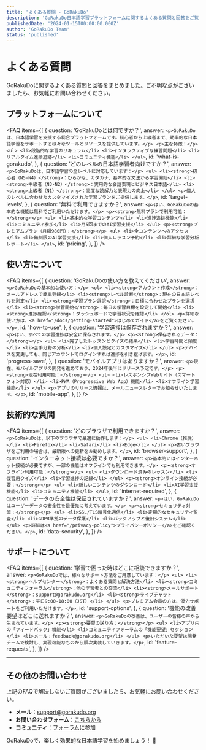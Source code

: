 ```yaml
---
title: 'よくある質問 - GoRakuDo'
description: 'GoRakuDo日本語学習プラットフォームに関するよくある質問と回答をご覧ください。使い方、料金、機能について詳しく説明しています。'
publishedDate: '2024-01-15T00:00:00.000Z'
author: 'GoRakuDo Team'
status: 'published'
---
```



# よくある質問

GoRakuDoに関するよくある質問と回答をまとめました。ご不明な点がございましたら、お気軽にお問い合わせください。

## プラットフォームについて

<FAQ
  items={[
    {
      question: 'GoRakuDoとは何ですか？',
      answer: `
        <p>GoRakuDoは、日本語学習を支援する総合プラットフォームです。初心者から上級者まで、効率的な日本語学習をサポートする様々なツールとリソースを提供しています。</p>
        <p>主な特徴：</p>
        <ul>
          <li>段階的な学習カリキュラム</li>
          <li>インタラクティブな練習問題</li>
          <li>リアルタイム進捗追跡</li>
          <li>コミュニティ機能</li>
        </ul>
      `,
      id: 'what-is-gorakudo',
    },
    {
      question: 'どのレベルの日本語学習者向けですか？',
      answer: `
        <p>GoRakuDoは、日本語学習の全レベルに対応しています：</p>
        <ul>
          <li><strong>初心者（N5-N4）</strong>：ひらがな、カタカナ、基本的な文法から学習開始</li>
          <li><strong>中級者（N3-N2）</strong>：実用的な会話表現とビジネス日本語</li>
          <li><strong>上級者（N1）</strong>：高度な読解力と表現力の向上</li>
        </ul>
        <p>個人のレベルに合わせたカスタマイズされた学習プランをご提供します。</p>
      `,
      id: 'target-levels',
    },
    {
      question: '無料で利用できますか？',
      answer: `
        <p>はい、GoRakuDoの基本的な機能は無料でご利用いただけます。</p>
        <p><strong>無料プランで利用可能：</strong></p>
        <ul>
          <li>基本的な学習コンテンツ</li>
          <li>進捗追跡機能</li>
          <li>コミュニティ参加</li>
          <li>月5回までのAI学習支援</li>
        </ul>
        <p><strong>プレミアムプラン（月額980円）：</strong></p>
        <ul>
          <li>全コンテンツへのアクセス</li>
          <li>無制限のAI学習支援</li>
          <li>個人レッスン予約</li>
          <li>詳細な学習分析レポート</li>
        </ul>
      `,
      id: 'pricing',
    },
  ]}
/>

## 使い方について

<FAQ
  items={[
    {
      question: 'GoRakuDoの使い方を教えてください',
      answer: `
        <p>GoRakuDoの基本的な使い方：</p>
        <ol>
          <li><strong>アカウント作成</strong>：メールアドレスで簡単登録</li>
          <li><strong>レベル診断</strong>：現在の日本語レベルを測定</li>
          <li><strong>学習プラン選択</strong>：目標に合わせたプランを選択</li>
          <li><strong>学習開始</strong>：毎日の学習目標を設定して開始</li>
          <li><strong>進捗確認</strong>：ダッシュボードで学習状況を確認</li>
        </ol>
        <p>詳細な使い方は、<a href="/docs/getting-started">はじめてガイド</a>をご覧ください。</p>
      `,
      id: 'how-to-use',
    },
    {
      question: '学習進捗は保存されますか？',
      answer: `
        <p>はい、すべての学習進捗は安全に保存されます。</p>
        <p><strong>保存されるデータ：</strong></p>
        <ul>
          <li>完了したレッスンとクイズの結果</li>
          <li>学習時間と頻度</li>
          <li>苦手分野の分析</li>
          <li>個人設定とカスタマイズ</li>
        </ul>
        <p>デバイスを変更しても、同じアカウントでログインすれば進捗を引き継げます。</p>
      `,
      id: 'progress-save',
    },
    {
      question: 'モバイルアプリはありますか？',
      answer: `
        <p>現在、モバイルアプリの開発を進めており、2024年後半にリリース予定です。</p>
        <p><strong>現在利用可能：</strong></p>
        <ul>
          <li>レスポンシブWebサイト（スマートフォン対応）</li>
          <li>PWA（Progressive Web App）機能</li>
          <li>オフライン学習機能</li>
        </ul>
        <p>アプリのリリース情報は、メールニュースレターでお知らせいたします。</p>
      `,
      id: 'mobile-app',
    },
  ]}
/>

## 技術的な質問

<FAQ
  items={[
    {
      question: 'どのブラウザで利用できますか？',
      answer: `
        <p>GoRakuDoは、以下のブラウザで最適に動作します：</p>
        <ul>
          <li>Chrome（推奨）</li>
          <li>Firefox</li>
          <li>Safari</li>
          <li>Edge</li>
        </ul>
        <p>古いブラウザをご利用の場合は、最新版への更新をお勧めします。</p>
      `,
      id: 'browser-support',
    },
    {
      question: 'インターネット接続は必要ですか？',
      answer: `
        <p>基本的にはインターネット接続が必要ですが、一部の機能はオフラインでも利用できます。</p>
        <p><strong>オフライン利用可能：</strong></p>
        <ul>
          <li>ダウンロード済みのレッスン</li>
          <li>復習用クイズ</li>
          <li>学習進捗の記録</li>
        </ul>
        <p><strong>オンライン接続が必要：</strong></p>
        <ul>
          <li>新しいコンテンツのダウンロード</li>
          <li>AI学習支援機能</li>
          <li>コミュニティ機能</li>
        </ul>
      `,
      id: 'internet-required',
    },
    {
      question: 'データの安全性は保証されていますか？',
      answer: `
        <p>はい、GoRakuDoはユーザーデータの安全性を最優先に考えています。</p>
        <p><strong>セキュリティ対策：</strong></p>
        <ul>
          <li>SSL/TLS暗号化通信</li>
          <li>定期的なセキュリティ監査</li>
          <li>GDPR準拠のデータ保護</li>
          <li>バックアップと復旧システム</li>
        </ul>
        <p>詳細は<a href="/privacy-policy">プライバシーポリシー</a>をご確認ください。</p>
      `,
      id: 'data-security',
    },
  ]}
/>

## サポートについて

<FAQ
  items={[
    {
      question: '学習で困った時はどこに相談できますか？',
      answer: `
        <p>GoRakuDoでは、様々なサポート方法をご用意しています：</p>
        <ul>
          <li><strong>ヘルプセンター</strong>：よくある質問と解決方法</li>
          <li><strong>コミュニティフォーラム</strong>：他の学習者との交流</li>
          <li><strong>メールサポート</strong>：support@gorakudo.org</li>
          <li><strong>ライブチャット</strong>：平日9:00-18:00（JST）</li>
        </ul>
        <p>プレミアム会員の方は、優先サポートをご利用いただけます。</p>
      `,
      id: 'support-options',
    },
    {
      question: '機能の改善要望はどこに送れますか？',
      answer: `
        <p>GoRakuDoの改善は、ユーザーの皆様の声から生まれています。</p>
        <p><strong>要望の送り方：</strong></p>
        <ul>
          <li>アプリ内の「フィードバック」機能</li>
          <li>コミュニティフォーラムの「機能要望」セクション</li>
          <li>メール：feedback@gorakudo.org</li>
        </ul>
        <p>いただいた要望は開発チームで検討し、実現可能なものから順次実装していきます。</p>
      `,
      id: 'feature-requests',
    },
  ]}
/>

---

## その他のお問い合わせ

上記のFAQで解決しないご質問がございましたら、お気軽にお問い合わせください。

- **メール**：support@gorakudo.org
- **お問い合わせフォーム**：[こちらから](https://gorakudo.org/contact)
- **コミュニティ**：[フォーラムに参加](https://community.gorakudo.org)

GoRakuDoで、楽しく効果的な日本語学習を始めましょう！ 🎌
